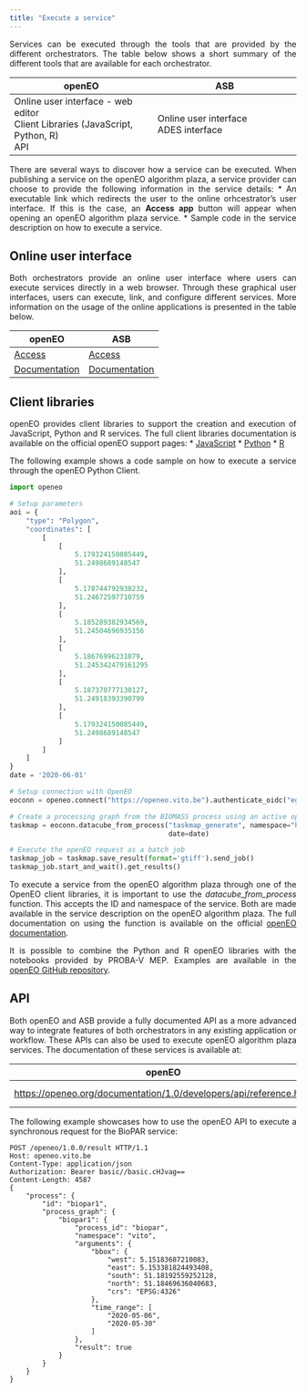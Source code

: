 ```yaml
---
title: "Execute a service"
---
```


<div style="text-align: justify">

Services can be executed through the tools that are provided by the different orchestrators. 
The table below shows a short summary of the different tools that are available for each orchestrator.

| openEO | ASB |
| --- | --- |
| Online user interface - web editor <br/> Client Libraries (JavaScript, Python, R) <br />API |	Online user interface <br /> ADES interface |

There are several ways to discover how a service can be executed. When publishing a service on the openEO algorithm plaza, a service provider can choose to provide the following information in the service details:
* An executable link which redirects the user to the online orhcestrator's user interface. If this is the case, an **Access app** button will appear when opening an openEO algorithm plaza service.
* Sample code in the service description on how to execute a service. 

## Online user interface

Both orchestrators provide an online user interface where users can execute services directly in a web browser. 
Through these graphical user interfaces, users can execute, link, and configure different services. More information on the usage of the online applications is presented in the table below.

|openEO|ASB|
|---|---|
| [Access](https://editor.openeo.org/?server=https%3A%2F%2Fopeneo.vito.be%2Fopeneo%2F1.0){target="_blank"} | [Access](https://mep-wps.vgt.vito.be/asb/){target="_blank"} |
| [Documentation](https://openeo.org/documentation/1.0/#introduction){target="_blank"} | [Documentation](https://mep-wps.vgt.vito.be/docs/){target="_blank"} |

## Client libraries

openEO provides client libraries to support the creation and execution of JavaScript, Python and R services. The full client libraries documentation is available on the official openEO support pages:
* [JavaScript](https://openeo.org/documentation/1.0/javascript/){target="_blank"}
* [Python](https://openeo.org/documentation/1.0/python/){target="_blank"}
* [R](https://openeo.org/documentation/1.0/r/){target="_blank"}

The following example shows a code sample on how to execute a service through the openEO Python Client.

```python
import openeo

# Setup parameters
aoi = {
    "type": "Polygon",
    "coordinates": [
        [
            [
                5.179324150085449,
                51.2498689148547
            ],
            [
                5.178744792938232,
                51.24672597710759
            ],
            [
                5.185289382934569,
                51.24504696935156
            ],
            [
                5.18676996231079,
                51.245342479161295
            ],
            [
                5.187370777130127,
                51.24918393390799
            ],
            [
                5.179324150085449,
                51.2498689148547
            ]
        ]
    ]
}
date = '2020-06-01'

# Setup connection with OpenEO
eoconn = openeo.connect("https://openeo.vito.be").authenticate_oidc("egi")

# Create a processing graph from the BIOMASS process using an active openEO connection
taskmap = eoconn.datacube_from_process("taskmap_generate", namespace="https://openeo.vito.be/openeo/1.0/processes/u:EOplaza_tps/taskmap_generate", aoi=aoi,
                                       date=date)

# Execute the openEO request as a batch job
taskmap_job = taskmap.save_result(format='gtiff').send_job()
taskmap_job.start_and_wait().get_results()
```

To execute a service from the openEO algorithm plaza through one of the OpenEO client libraries, it is important to use the *datacube_from_process* function. 
This accepts the ID and namespace of the service. 
Both are made available in the service description on the openEO algorithm plaza. 
The full documentation on using the function is available on the official [openEO documentation](https://open-eo.github.io/openeo-python-client/datacube_construction.html#datacube-from-process){target="_blank"}.

It is possible to combine the Python and R openEO libraries with the notebooks provided by PROBA-V MEP. 
Examples are available in the [openEO GitHub repository](https://github.com/Open-EO/openeo-python-client/tree/master/examples){target="_blank"}.

## API

Both openEO and ASB provide a fully documented API as a more advanced way to integrate features of both orchestrators in any existing application or workflow. These APIs can also be used to execute openEO algorithm plaza services. The documentation of these services is available at:

| openEO | ASB |
|---|---|
| [https://openeo.org/documentation/1.0/developers/api/reference.html](https://openeo.org/documentation/1.0/developers/api/reference.html){target="_blank"} | [https://mep-wps.vgt.vito.be/ades/api/](https://mep-wps.vgt.vito.be/ades/api/){target="_blank"} |

The following example showcases how to use the openEO API to execute a synchronous request for the BioPAR service:

```curl
POST /openeo/1.0.0/result HTTP/1.1
Host: openeo.vito.be
Content-Type: application/json
Authorization: Bearer basic//basic.cHJvag==
Content-Length: 4587
{
    "process": {
        "id": "biopar1",
        "process_graph": {
            "biopar1": {
                "process_id": "biopar",
                "namespace": "vito",
                "arguments": {
                    "bbox": {
                        "west": 5.15183687210083,
                        "east": 5.153381824493408,
                        "south": 51.18192559252128,
                        "north": 51.18469636040683,
                        "crs": "EPSG:4326"
                    },
                    "time_range": [
                        "2020-05-06",
                        "2020-05-30"
                    ]
                },
                "result": true
            }
        }
    }
}
```